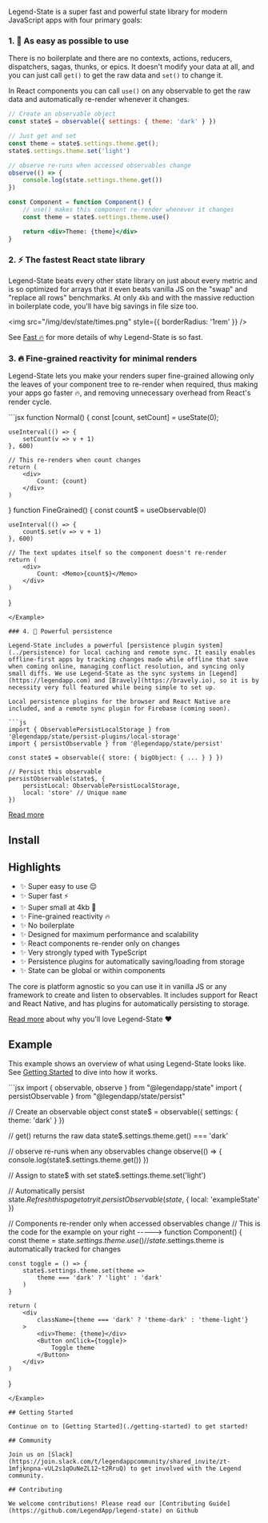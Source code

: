 Legend-State is a super fast and powerful state library for modern JavaScript apps with four primary goals:

### 1. <span className="text-lg">🦄</span> As easy as possible to use

There is no boilerplate and there are no contexts, actions, reducers, dispatchers, sagas, thunks, or epics. It doesn't modify your data at all, and you can just call `get()` to get the raw data and `set()` to change it.

In React components you can call `use()` on any observable to get the raw data and automatically re-render whenever it changes.

```jsx
// Create an observable object
const state$ = observable({ settings: { theme: 'dark' } })

// Just get and set
const theme = state$.settings.theme.get();
state$.settings.theme.set('light')

// observe re-runs when accessed observables change
observe(() => {
    console.log(state.settings.theme.get())
})

const Component = function Component() {
    // use() makes this component re-render whenever it changes
    const theme = state$.settings.theme.use()

    return <div>Theme: {theme}</div>
}
```

### 2. <span className="text-lg">⚡️</span> The fastest React state library

Legend-State beats every other state library on just about every metric and is so optimized for arrays that it even beats vanilla JS on the "swap" and "replace all rows" benchmarks. At only `4kb` and with the massive reduction in boilerplate code, you'll have big savings in file size too.

<img src="/img/dev/state/times.png" style={{ borderRadius: '1rem' }} />

See [Fast 🔥](./fast) for more details of why Legend-State is so fast.

### 3. 🔥 Fine-grained reactivity for minimal renders

Legend-State lets you make your renders super fine-grained allowing only the leaves of your component tree to re-render when required, thus making your apps go faster 🔥, and removing unnecessary overhead from React's render cycle.

<Example name="Primitive">
```jsx
function Normal() {
    const [count, setCount] = useState(0);

    useInterval(() => {
        setCount(v => v + 1)
    }, 600)

    // This re-renders when count changes
    return (
        <div>
            Count: {count}
        </div>
    )
}
function FineGrained() {
    const count$ = useObservable(0)

    useInterval(() => {
        count$.set(v => v + 1)
    }, 600)

    // The text updates itself so the component doesn't re-render
    return (
        <div>
            Count: <Memo>{count$}</Memo>
        </div>
    )
}
```
</Example>

### 4. 💾 Powerful persistence

Legend-State includes a powerful [persistence plugin system](../persistence) for local caching and remote sync. It easily enables offline-first apps by tracking changes made while offline that save when coming online, managing conflict resolution, and syncing only small diffs. We use Legend-State as the sync systems in [Legend](https://legendapp.com) and [Bravely](https://bravely.io), so it is by necessity very full featured while being simple to set up.

Local persistence plugins for the browser and React Native are included, and a remote sync plugin for Firebase (coming soon).

```js
import { ObservablePersistLocalStorage } from '@legendapp/state/persist-plugins/local-storage'
import { persistObservable } from '@legendapp/state/persist'

const state$ = observable({ store: { bigObject: { ... } } })

// Persist this observable
persistObservable(state$, {
    persistLocal: ObservablePersistLocalStorage,
    local: 'store' // Unique name
})
```

[Read more](./persistence)

## Install

<Install name="@legendapp/state" uid="introduction" />

## Highlights
- ✨ Super easy to use 😌
- ✨ Super fast ⚡️
- ✨ Super small at 4kb 🐥
- ✨ Fine-grained reactivity 🔥
- ✨ No boilerplate
- ✨ Designed for maximum performance and scalability
- ✨ React components re-render only on changes
- ✨ Very strongly typed with TypeScript
- ✨ Persistence plugins for automatically saving/loading from storage
- ✨ State can be global or within components

The core is platform agnostic so you can use it in vanilla JS or any framework to create and listen to observables. It includes support for React and React Native, and has plugins for automatically persisting to storage.

[Read more](./why) about why you'll love Legend-State ❤️

## Example

This example shows an overview of what using Legend-State looks like. See [Getting Started](./getting-started) to dive into how it works.

<Example name="Intro">
```jsx
import { observable, observe } from "@legendapp/state"
import { persistObservable } from "@legendapp/state/persist"

// Create an observable object
const state$ = observable({ settings: { theme: 'dark' } })

// get() returns the raw data
state$.settings.theme.get() === 'dark'

// observe re-runs when any observables change
observe(() => {
    console.log(state$.settings.theme.get())
})

// Assign to state$ with set
state$.settings.theme.set('light')

// Automatically persist state$. Refresh this page to try it.
persistObservable(state$, { local: 'exampleState' })

// Components re-render only when accessed observables change
// This is the code for the example on your right ----->
function Component() {
    const theme = state$.settings.theme.use()
    // state$.settings.theme is automatically tracked for changes

    const toggle = () => {
        state$.settings.theme.set(theme =>
            theme === 'dark' ? 'light' : 'dark'
        )
    }

    return (
        <div
            className={theme === 'dark' ? 'theme-dark' : 'theme-light'}
        >
            <div>Theme: {theme}</div>
            <Button onClick={toggle}>
                Toggle theme
            </Button>
        </div>
    )
}
```
</Example>

## Getting Started

Continue on to [Getting Started](./getting-started) to get started!

## Community

Join us on [Slack](https://join.slack.com/t/legendappcommunity/shared_invite/zt-1mfjknpna-vUL2s1qOuNeZL12~t2RruQ) to get involved with the Legend community.

## Contributing

We welcome contributions! Please read our [Contributing Guide](https://github.com/LegendApp/legend-state) on Github
